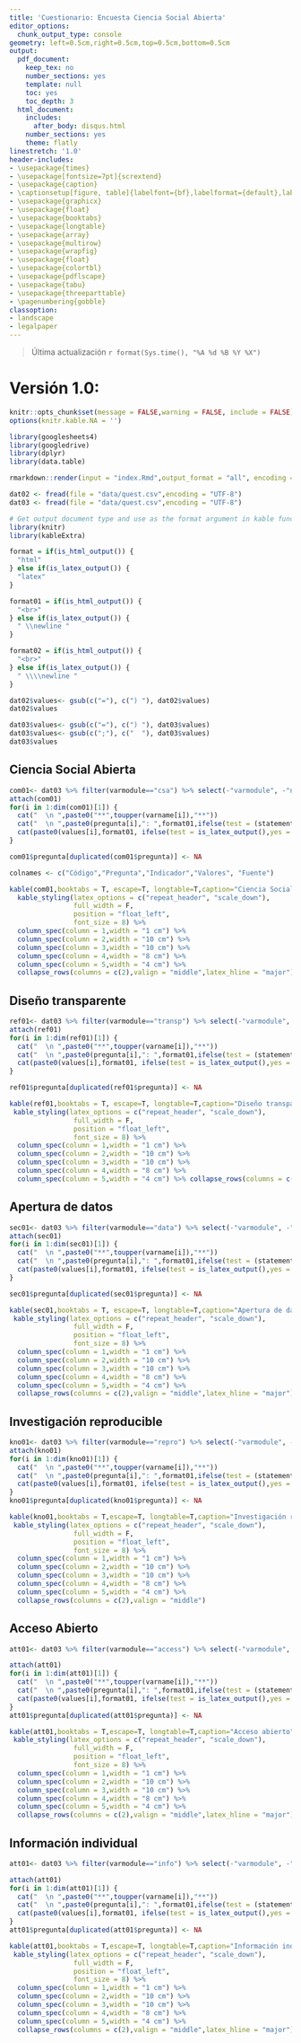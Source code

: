 ```yaml
---
title: 'Cuestionario: Encuesta Ciencia Social Abierta'
editor_options:
  chunk_output_type: console
geometry: left=0.5cm,right=0.5cm,top=0.5cm,bottom=0.5cm
output:
  pdf_document:
    keep_tex: no
    number_sections: yes
    template: null
    toc: yes
    toc_depth: 3  
  html_document:
    includes:
      after_body: disqus.html
    number_sections: yes
    theme: flatly
linestretch: '1.0'
header-includes:
- \usepackage{times}
- \usepackage[fontsize=7pt]{scrextend}
- \usepackage{caption}
- \captionsetup[figure, table]{labelfont={bf},labelformat={default},labelsep=period}
- \usepackage{graphicx}
- \usepackage{float}
- \usepackage{booktabs}
- \usepackage{longtable}
- \usepackage{array}
- \usepackage{multirow}
- \usepackage{wrapfig}
- \usepackage{float}
- \usepackage{colortbl}
- \usepackage{pdflscape}
- \usepackage{tabu}
- \usepackage{threeparttable}
- \pagenumbering{gobble}
classoption:
- landscape
- legalpaper
---
```


> Última actualización `r format(Sys.time(), "%A %d %B %Y %X")`

\pagebreak

# Versión 1.0: {.tabset}


<!-- [googlesheets](https://cran.r-project.org/web/packages/googlesheets/vignettes/basic-usage.html) -->

<!-- [vignette](https://cran.r-project.org/web/packages/googlesheets/vignettes/basic-usage.html#authorization-using-oauth2) -->

```r
knitr::opts_chunk$set(message = FALSE,warning = FALSE, include = FALSE)
options(knitr.kable.NA = '')
```


```r
library(googlesheets4)
library(googledrive)
library(dplyr)
library(data.table)
```


```r
rmarkdown::render(input = "index.Rmd",output_format = "all", encoding = "UTF-8");system2("open","index.pdf") 
```

```r
dat02 <- fread(file = "data/quest.csv",encoding = "UTF-8")
dat03 <- fread(file = "data/quest.csv",encoding = "UTF-8")
```

```r
# Get output document type and use as the format argument in kable function
library(knitr)
library(kableExtra)

format = if(is_html_output()) {
  "html"
} else if(is_latex_output()) {
  "latex"
}

format01 = if(is_html_output()) {
  "<br>"
} else if(is_latex_output()) {
  " \\newline "
}

format02 = if(is_html_output()) {
  "<br>"
} else if(is_latex_output()) {
  " \\\\newline "
}
```

```r
dat02$values<- gsub(c("="), c(") "), dat02$values)
dat02$values

dat03$values<- gsub(c("="), c(") "), dat03$values)
dat03$values<- gsub(c(";"), c("  "), dat03$values)
dat03$values
```

## Ciencia Social Abierta {.tabset}

```r
com01<- dat03 %>% filter(varmodule=="csa") %>% select(-"varmodule", -"n")
attach(com01)
for(i in 1:dim(com01)[1]) {
  cat("  \n ",paste0("**",toupper(varname[i]),"**"))
  cat("  \n ",paste0(pregunta[i],": ",format01,ifelse(test = (statement[i]==""),yes = "",no = paste0("_**",statement[i],"**_",format01))))
  cat(paste0(values[i],format01, ifelse(test = is_latex_output(),yes = format01,no = "")))
}

com01$pregunta[duplicated(com01$pregunta)] <- NA
```

```r
colnames <- c("Código","Pregunta","Indicador","Valores", "Fuente")
```


```r
kable(com01,booktabs = T, escape=T, longtable=T,caption="Ciencia Social Abierta", format =format,col.names = colnames) %>% 
  kable_styling(latex_options = c("repeat_header", "scale_down"),
                full_width = F,
                position = "float_left",
                font_size = 8) %>%
  column_spec(column = 1,width = "1 cm") %>%
  column_spec(column = 2,width = "10 cm") %>%
  column_spec(column = 3,width = "10 cm") %>%
  column_spec(column = 4,width = "8 cm") %>%
  column_spec(column = 5,width = "4 cm") %>%
  collapse_rows(columns = c(2),valign = "middle",latex_hline = "major")
```

\pagebreak
## Diseño transparente {.tabset}

```r
ref01<- dat03 %>% filter(varmodule=="transp") %>% select(-"varmodule", -"n")
attach(ref01)
for(i in 1:dim(ref01)[1]) {
  cat("  \n ",paste0("**",toupper(varname[i]),"**"))
  cat("  \n ",paste0(pregunta[i],": ",format01,ifelse(test = (statement[i]==""),yes = "",no = paste0("_**",statement[i],"**_",format01))))
  cat(paste0(values[i],format01, ifelse(test = is_latex_output(),yes = format01,no = "")))
}

ref01$pregunta[duplicated(ref01$pregunta)] <- NA
```


```r
kable(ref01,booktabs = T, escape=T, longtable=T,caption="Diseño transparente", format =format,col.names = colnames) %>% 
 kable_styling(latex_options = c("repeat_header", "scale_down"),
                full_width = F,
                position = "float_left",
                font_size = 8) %>%
  column_spec(column = 1,width = "1 cm") %>%
  column_spec(column = 2,width = "10 cm") %>%
  column_spec(column = 3,width = "10 cm") %>%
  column_spec(column = 4,width = "8 cm") %>%   
  column_spec(column = 5,width = "4 cm") %>% collapse_rows(columns = c(2),valign = "middle",latex_hline = "major") 
```

\pagebreak
## Apertura de datos {.tabset}

```r
sec01<- dat03 %>% filter(varmodule=="data") %>% select(-"varmodule", -"n")
attach(sec01)
for(i in 1:dim(sec01)[1]) {
  cat("  \n ",paste0("**",toupper(varname[i]),"**"))
  cat("  \n ",paste0(pregunta[i],": ",format01,ifelse(test = (statement[i]==""),yes = "",no = paste0("_**",statement[i],"**_",format01))))
  cat(paste0(values[i],format01, ifelse(test = is_latex_output(),yes = format01,no = "")))
}

sec01$pregunta[duplicated(sec01$pregunta)] <- NA
```

```r
kable(sec01,booktabs = T, escape=T, longtable=T,caption="Apertura de datos", format =format,col.names = colnames) %>% 
 kable_styling(latex_options = c("repeat_header", "scale_down"),
                full_width = F,
                position = "float_left",
                font_size = 8) %>%
  column_spec(column = 1,width = "1 cm") %>%
  column_spec(column = 2,width = "10 cm") %>%
  column_spec(column = 3,width = "10 cm") %>%
  column_spec(column = 4,width = "8 cm") %>%   
  column_spec(column = 5,width = "4 cm") %>% 
  collapse_rows(columns = c(2),valign = "middle",latex_hline = "major")
```

\pagebreak
## Investigación reproducible {.tabset}

```r
kno01<- dat03 %>% filter(varmodule=="repro") %>% select(-"varmodule", -"n")
attach(kno01)
for(i in 1:dim(kno01)[1]) {
  cat("  \n ",paste0("**",toupper(varname[i]),"**"))
  cat("  \n ",paste0(pregunta[i],": ",format01,ifelse(test = (statement[i]==""),yes = "",no = paste0("_**",statement[i],"**_",format01))))
  cat(paste0(values[i],format01, ifelse(test = is_latex_output(),yes = format01,no = "")))
}
kno01$pregunta[duplicated(kno01$pregunta)] <- NA
```

```r
kable(kno01,booktabs = T,escape=T, longtable=T,caption="Investigación reproducible", format =format,col.names = colnames) %>% 
 kable_styling(latex_options = c("repeat_header", "scale_down"),
                full_width = F,
                position = "float_left",
                font_size = 8) %>%
  column_spec(column = 1,width = "1 cm") %>%
  column_spec(column = 2,width = "10 cm") %>%
  column_spec(column = 3,width = "10 cm") %>%
  column_spec(column = 4,width = "8 cm") %>%   
  column_spec(column = 5,width = "4 cm") %>% 
  collapse_rows(columns = c(2),valign = "middle")
```

\pagebreak

## Acceso Abierto {.tabset}

```r
att01<- dat03 %>% filter(varmodule=="access") %>% select(-"varmodule", -"n")

attach(att01)
for(i in 1:dim(att01)[1]) {
  cat("  \n ",paste0("**",toupper(varname[i]),"**"))
  cat("  \n ",paste0(pregunta[i],": ",format01,ifelse(test = (statement[i]==""),yes = "",no = paste0("_**",statement[i],"**_",format01))))
  cat(paste0(values[i],format01, ifelse(test = is_latex_output(),yes = format01,no = "")))
}
att01$pregunta[duplicated(att01$pregunta)] <- NA
```

```r
kable(att01,booktabs = T,escape=T, longtable=T,caption="Acceso abierto", format =format,col.names = colnames) %>% 
 kable_styling(latex_options = c("repeat_header", "scale_down"),
                full_width = F,
                position = "float_left",
                font_size = 8) %>%
  column_spec(column = 1,width = "1 cm") %>%
  column_spec(column = 2,width = "10 cm") %>%
  column_spec(column = 3,width = "10 cm") %>%
  column_spec(column = 4,width = "8 cm") %>%   
  column_spec(column = 5,width = "4 cm") %>% 
  collapse_rows(columns = c(2),valign = "middle",latex_hline = "major")
```

\pagebreak
## Información individual {.tabset}

```r
att01<- dat03 %>% filter(varmodule=="info") %>% select(-"varmodule", -"n")

attach(att01)
for(i in 1:dim(att01)[1]) {
  cat("  \n ",paste0("**",toupper(varname[i]),"**"))
  cat("  \n ",paste0(pregunta[i],": ",format01,ifelse(test = (statement[i]==""),yes = "",no = paste0("_**",statement[i],"**_",format01))))
  cat(paste0(values[i],format01, ifelse(test = is_latex_output(),yes = format01,no = "")))
}
att01$pregunta[duplicated(att01$pregunta)] <- NA
```

```r
kable(att01,booktabs = T,escape=T, longtable=T,caption="Información individual", format =format,col.names = colnames) %>% 
 kable_styling(latex_options = c("repeat_header", "scale_down"),
                full_width = F,
                position = "float_left",
                font_size = 8) %>%
  column_spec(column = 1,width = "1 cm") %>%
  column_spec(column = 2,width = "10 cm") %>%
  column_spec(column = 3,width = "10 cm") %>%
  column_spec(column = 4,width = "8 cm") %>%   
  column_spec(column = 5,width = "4 cm") %>% 
  collapse_rows(columns = c(2),valign = "middle",latex_hline = "major")
```